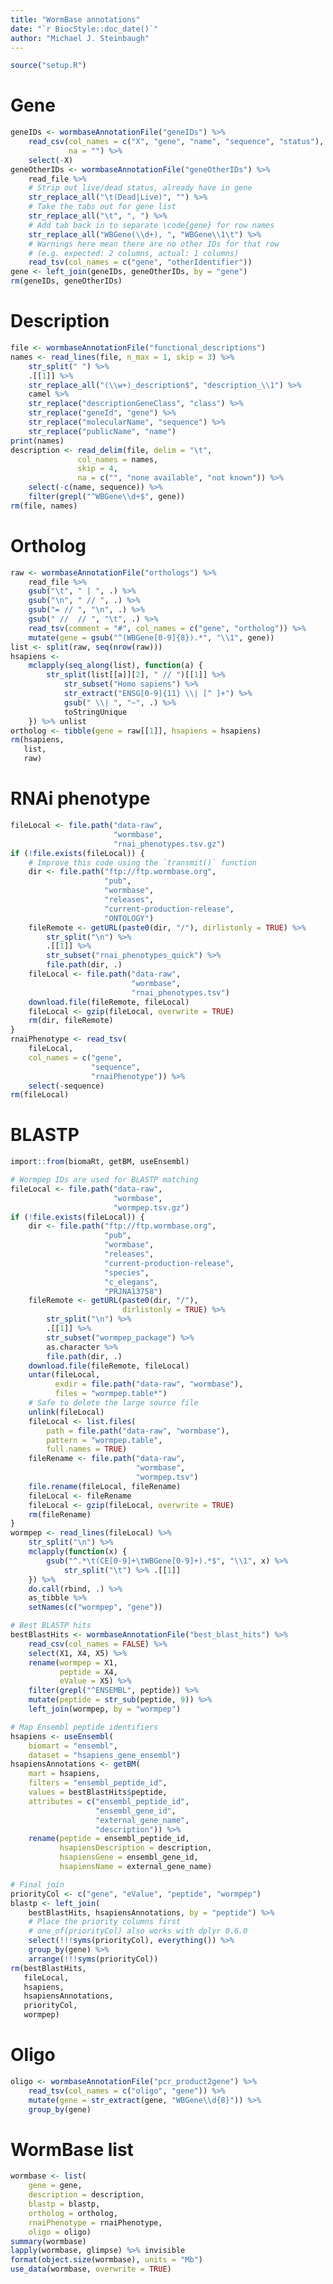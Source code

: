 ```yaml
---
title: "WormBase annotations"
date: "`r BiocStyle::doc_date()`"
author: "Michael J. Steinbaugh"
---
```


```r
source("setup.R")
```

# Gene

```r
geneIDs <- wormbaseAnnotationFile("geneIDs") %>%
    read_csv(col_names = c("X", "gene", "name", "sequence", "status"),
             na = "") %>%
    select(-X)
geneOtherIDs <- wormbaseAnnotationFile("geneOtherIDs") %>%
    read_file %>%
    # Strip out live/dead status, already have in gene
    str_replace_all("\t(Dead|Live)", "") %>%
    # Take the tabs out for gene list
    str_replace_all("\t", ", ") %>%
    # Add tab back in to separate \code{gene} for row names
    str_replace_all("WBGene(\\d+), ", "WBGene\\1\t") %>%
    # Warnings here mean there are no other IDs for that row
    # (e.g. expected: 2 columns, actual: 1 columns)
    read_tsv(col_names = c("gene", "otherIdentifier"))
gene <- left_join(geneIDs, geneOtherIDs, by = "gene")
rm(geneIDs, geneOtherIDs)
```



# Description

```r
file <- wormbaseAnnotationFile("functional_descriptions")
names <- read_lines(file, n_max = 1, skip = 3) %>%
    str_split(" ") %>%
    .[[1]] %>%
    str_replace_all("(\\w+)_description$", "description_\\1") %>%
    camel %>%
    str_replace("descriptionGeneClass", "class") %>%
    str_replace("geneId", "gene") %>%
    str_replace("molecularName", "sequence") %>%
    str_replace("publicName", "name")
print(names)
description <- read_delim(file, delim = "\t",
               col_names = names,
               skip = 4,
               na = c("", "none available", "not known")) %>%
    select(-c(name, sequence)) %>%
    filter(grepl("^WBGene\\d+$", gene))
rm(file, names)
```



# Ortholog

```r
raw <- wormbaseAnnotationFile("orthologs") %>%
    read_file %>%
    gsub("\t", " | ", .) %>%
    gsub("\n", " // ", .) %>%
    gsub("= // ", "\n", .) %>%
    gsub(" //  // ", "\t", .) %>%
    read_tsv(comment = "#", col_names = c("gene", "ortholog")) %>%
    mutate(gene = gsub("^(WBGene[0-9]{8}).*", "\\1", gene))
list <- split(raw, seq(nrow(raw)))
hsapiens <-
    mclapply(seq_along(list), function(a) {
        str_split(list[[a]][2], " // ")[[1]] %>%
            str_subset("Homo sapiens") %>%
            str_extract("ENSG[0-9]{11} \\| [^ ]+") %>%
            gsub(" \\| ", "~", .) %>%
            toStringUnique
    }) %>% unlist
ortholog <- tibble(gene = raw[[1]], hsapiens = hsapiens)
rm(hsapiens,
   list,
   raw)
```



# RNAi phenotype

```r
fileLocal <- file.path("data-raw",
                       "wormbase",
                       "rnai_phenotypes.tsv.gz")
if (!file.exists(fileLocal)) {
    # Improve this code using the `transmit()` function
    dir <- file.path("ftp://ftp.wormbase.org",
                     "pub",
                     "wormbase",
                     "releases",
                     "current-production-release",
                     "ONTOLOGY")
    fileRemote <- getURL(paste0(dir, "/"), dirlistonly = TRUE) %>%
        str_split("\n") %>%
        .[[1]] %>%
        str_subset("rnai_phenotypes_quick") %>%
        file.path(dir, .)
    fileLocal <- file.path("data-raw",
                           "wormbase",
                           "rnai_phenotypes.tsv")
    download.file(fileRemote, fileLocal)
    fileLocal <- gzip(fileLocal, overwrite = TRUE)
    rm(dir, fileRemote)
}
rnaiPhenotype <- read_tsv(
    fileLocal,
    col_names = c("gene",
                  "sequence",
                  "rnaiPhenotype")) %>%
    select(-sequence)
rm(fileLocal)
```



# BLASTP

```r
import::from(biomaRt, getBM, useEnsembl)

# Wormpep IDs are used for BLASTP matching
fileLocal <- file.path("data-raw",
                       "wormbase",
                       "wormpep.tsv.gz")
if (!file.exists(fileLocal)) {
    dir <- file.path("ftp://ftp.wormbase.org",
                     "pub",
                     "wormbase",
                     "releases",
                     "current-production-release",
                     "species",
                     "c_elegans",
                     "PRJNA13758")
    fileRemote <- getURL(paste0(dir, "/"),
                         dirlistonly = TRUE) %>%
        str_split("\n") %>%
        .[[1]] %>%
        str_subset("wormpep_package") %>%
        as.character %>%
        file.path(dir, .)
    download.file(fileRemote, fileLocal)
    untar(fileLocal,
          exdir = file.path("data-raw", "wormbase"),
          files = "wormpep.table*")
    # Safe to delete the large source file
    unlink(fileLocal)
    fileLocal <- list.files(
        path = file.path("data-raw", "wormbase"),
        pattern = "wormpep.table",
        full.names = TRUE)
    fileRename <- file.path("data-raw",
                            "wormbase",
                            "wormpep.tsv")
    file.rename(fileLocal, fileRename)
    fileLocal <- fileRename
    fileLocal <- gzip(fileLocal, overwrite = TRUE)
    rm(fileRename)
}
wormpep <- read_lines(fileLocal) %>%
    str_split("\n") %>%
    mclapply(function(x) {
        gsub("^.*\t(CE[0-9]+\tWBGene[0-9]+).*$", "\\1", x) %>%
            str_split("\t") %>% .[[1]]
    }) %>%
    do.call(rbind, .) %>%
    as_tibble %>%
    setNames(c("wormpep", "gene"))

# Best BLASTP hits
bestBlastHits <- wormbaseAnnotationFile("best_blast_hits") %>%
    read_csv(col_names = FALSE) %>%
    select(X1, X4, X5) %>%
    rename(wormpep = X1,
           peptide = X4,
           eValue = X5) %>%
    filter(grepl("^ENSEMBL", peptide)) %>%
    mutate(peptide = str_sub(peptide, 9)) %>%
    left_join(wormpep, by = "wormpep")

# Map Ensembl peptide identifiers
hsapiens <- useEnsembl(
    biomart = "ensembl",
    dataset = "hsapiens_gene_ensembl")
hsapiensAnnotations <- getBM(
    mart = hsapiens,
    filters = "ensembl_peptide_id",
    values = bestBlastHits$peptide,
    attributes = c("ensembl_peptide_id",
                   "ensembl_gene_id",
                   "external_gene_name",
                   "description")) %>%
    rename(peptide = ensembl_peptide_id,
           hsapiensDescription = description,
           hsapiensGene = ensembl_gene_id,
           hsapiensName = external_gene_name)

# Final join
priorityCol <- c("gene", "eValue", "peptide", "wormpep")
blastp <- left_join(
    bestBlastHits, hsapiensAnnotations, by = "peptide") %>%
    # Place the priority columns first
    # one_of(priorityCol) also works with dplyr 0.6.0
    select(!!!syms(priorityCol), everything()) %>%
    group_by(gene) %>%
    arrange(!!!syms(priorityCol))
rm(bestBlastHits,
   fileLocal,
   hsapiens,
   hsapiensAnnotations,
   priorityCol,
   wormpep)
```



# Oligo

```r
oligo <- wormbaseAnnotationFile("pcr_product2gene") %>%
    read_tsv(col_names = c("oligo", "gene")) %>%
    mutate(gene = str_extract(gene, "WBGene\\d{8}")) %>%
    group_by(gene)
```



# WormBase list

```r
wormbase <- list(
    gene = gene,
    description = description,
    blastp = blastp,
    ortholog = ortholog,
    rnaiPhenotype = rnaiPhenotype,
    oligo = oligo)
summary(wormbase)
lapply(wormbase, glimpse) %>% invisible
format(object.size(wormbase), units = "Mb")
use_data(wormbase, overwrite = TRUE)
```
